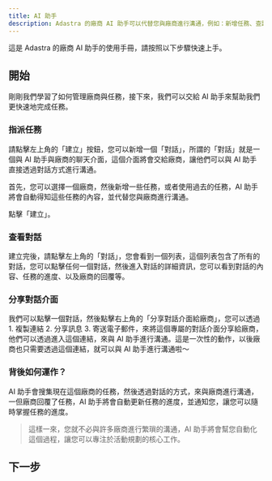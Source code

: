 ```yaml
---
title: AI 助手
description: Adastra 的廠商 AI 助手可以代替您與廠商進行溝通，例如：新增任務、查詢資料、回答問題等，讓您專注於活動規劃的核心工作。
---
```


這是 Adastra 的廠商 AI 助手的使用手冊，請按照以下步驟快速上手。

## 開始

剛剛我們學習了如何管理廠商與任務，接下來，我們可以交給 AI 助手來幫助我們更快速地完成任務。

### 指派任務

請點擊左上角的「建立」按鈕，您可以新增一個「對話」，所謂的「對話」就是一個與 AI 助手與廠商的聊天介面，這個介面將會交給廠商，讓他們可以與 AI 助手直接透過對話方式進行溝通。

首先，您可以選擇一個廠商，然後新增一些任務，或者使用過去的任務，AI 助手將會自動得知這些任務的內容，並代替您與廠商進行溝通。

點擊「建立」。

### 查看對話

建立完後，請點擊左上角的「對話」，您會看到一個列表，這個列表包含了所有的對話，您可以點擊任何一個對話，然後進入對話的詳細資訊，您可以看到對話的內容、任務的進度、以及廠商的回覆等。

### 分享對話介面

我們可以點擊一個對話，然後點擊右上角的「分享對話介面給廠商」，您可以透過 1. 複製連結 2. 分享訊息 3. 寄送電子郵件，來將這個專屬的對話介面分享給廠商，他們可以透過進入這個連結，來與 AI 助手進行溝通。這是一次性的動作，以後廠商也只需要透過這個連結，就可以與 AI 助手進行溝通啦～

### 背後如何運作？

AI 助手會搜集現在這個廠商的任務，然後透過對話的方式，來與廠商進行溝通，一但廠商回覆了任務，AI 助手將會自動更新任務的進度，並通知您，讓您可以隨時掌握任務的進度。

> 這樣一來，您就不必與許多廠商進行繁瑣的溝通，AI 助手將會幫您自動化這個過程，讓您可以專注於活動規劃的核心工作。

## 下一步

<Cards>
  <Card title="開始使用" href="https://adastra.tw/dashboard/vendors" />
</Cards>
